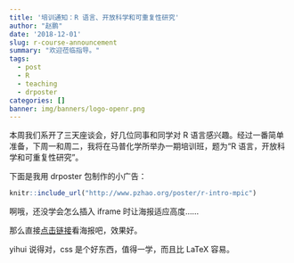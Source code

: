 ```yaml
---
title: '培训通知：R 语言、开放科学和可重复性研究'
author: "赵鹏"
date: '2018-12-01'
slug: r-course-announcement
summary: "欢迎莅临指导。"
tags:
  - post
  - R
  - teaching
  - drposter
categories: []
banner: img/banners/logo-openr.png
---
```



本周我们系开了三天座谈会，好几位同事和同学对 R 语言感兴趣。经过一番简单准备，下周一和周二，我将在马普化学所举办一期培训班，题为“R 语言，开放科学和可重复性研究”。

<!--more-->

下面是我用 drposter 包制作的小广告：

```r
knitr::include_url("http://www.pzhao.org/poster/r-intro-mpic")
```

啊哦，还没学会怎么插入 iframe 时让海报适应高度……

那么直接[点击链接](http://www.pzhao.org/poster/r-intro-mpic)看海报吧，效果好。

yihui 说得对，css 是个好东西，值得一学，而且比 LaTeX 容易。